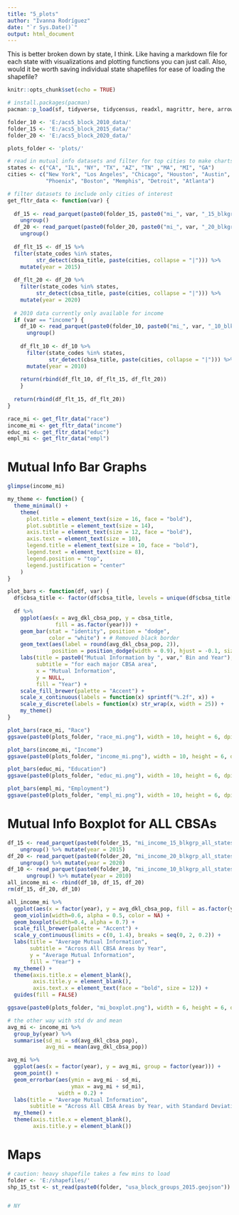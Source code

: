 ```yaml
---
title: "5_plots"
author: "Ivanna Rodríguez"
date: "`r Sys.Date()`"
output: html_document
---
```


This is better broken down by state, I think. Like having a markdown file for each state with visualizations and plotting functions you can just call. Also, would it be worth saving individual state shapefiles for ease of loading the shapefile?

```r
knitr::opts_chunk$set(echo = TRUE)
```

```r
# install.packages(pacman)
pacman::p_load(sf, tidyverse, tidycensus, readxl, magrittr, here, arrow)
```

```r
folder_10 <- 'E:/acs5_block_2010_data/'
folder_15 <- 'E:/acs5_block_2015_data/'
folder_20 <- 'E:/acs5_block_2020_data/'

plots_folder <- 'plots/'
```


```r
# read in mutual info datasets and filter for top cities to make charts
states <- c("CA", "IL", "NY", "TX", "AZ", "TN" ,"MA", "MI", "GA")
cities <- c("New York", "Los Angeles", "Chicago", "Houston", "Austin", 
            "Phoenix", "Boston", "Memphis", "Detroit", "Atlanta")

# filter datasets to include only cities of interest
get_fltr_data <- function(var) {
  
  df_15 <- read_parquet(paste0(folder_15, paste0("mi_", var, "_15_blkgrp_all_states.parquet"))) %>%
    ungroup()
  df_20 <- read_parquet(paste0(folder_20, paste0("mi_", var, "_20_blkgrp_all_states.parquet"))) %>%
    ungroup()
  
  df_flt_15 <- df_15 %>%
  filter(state_codes %in% states,
         str_detect(cbsa_title, paste(cities, collapse = "|"))) %>%
    mutate(year = 2015)
  
  df_flt_20 <- df_20 %>%
    filter(state_codes %in% states,
         str_detect(cbsa_title, paste(cities, collapse = "|"))) %>%
    mutate(year = 2020)
  
  # 2010 data currently only available for income
  if (var == "income") {
    df_10 <- read_parquet(paste0(folder_10, paste0("mi_", var, "_10_blkgrp_all_states.parquet"))) %>%
      ungroup()
    
    df_flt_10 <- df_10 %>%
      filter(state_codes %in% states,
             str_detect(cbsa_title, paste(cities, collapse = "|"))) %>%
      mutate(year = 2010)
    
    return(rbind(df_flt_10, df_flt_15, df_flt_20))
    }
  
  return(rbind(df_flt_15, df_flt_20))
}
```

```r
race_mi <- get_fltr_data("race")
income_mi <- get_fltr_data("income")
educ_mi <- get_fltr_data("educ")
empl_mi <- get_fltr_data("empl")
```


# Mutual Info Bar Graphs

```r
glimpse(income_mi)
```

```r
my_theme <- function() {
  theme_minimal() +
    theme(
      plot.title = element_text(size = 16, face = "bold"),
      plot.subtitle = element_text(size = 14),
      axis.title = element_text(size = 12, face = "bold"),
      axis.text = element_text(size = 10),
      legend.title = element_text(size = 10, face = "bold"),
      legend.text = element_text(size = 8),
      legend.position = "top",
      legend.justification = "center"
    )
}
```


```r
plot_bars <- function(df, var) {
  df$cbsa_title <- factor(df$cbsa_title, levels = unique(df$cbsa_title[order(df$cbsa_title)]))
  
  df %>%
    ggplot(aes(x = avg_dkl_cbsa_pop, y = cbsa_title, 
               fill = as.factor(year))) +
    geom_bar(stat = "identity", position = "dodge", 
             color = "white") + # Removed black border
    geom_text(aes(label = round(avg_dkl_cbsa_pop, 2)), 
              position = position_dodge(width = 0.9), hjust = -0.1, size = 3) +
    labs(title = paste0("Mutual Information by ", var," Bin and Year"),
         subtitle = "for each major CBSA area",
         x = "Mutual Information",
         y = NULL,
         fill = "Year") +
    scale_fill_brewer(palette = "Accent") + 
    scale_x_continuous(labels = function(x) sprintf("%.2f", x)) + 
    scale_y_discrete(labels = function(x) str_wrap(x, width = 25)) +
    my_theme()
}
```


```r
plot_bars(race_mi, "Race")
ggsave(paste0(plots_folder, "race_mi.png"), width = 10, height = 6, dpi = 300)

plot_bars(income_mi, "Income")
ggsave(paste0(plots_folder, "income_mi.png"), width = 10, height = 6, dpi = 300)

plot_bars(educ_mi, "Education")
ggsave(paste0(plots_folder, "educ_mi.png"), width = 10, height = 6, dpi = 300)

plot_bars(empl_mi, "Employment")
ggsave(paste0(plots_folder, "empl_mi.png"), width = 10, height = 6, dpi = 300)
```
# Mutual Info Boxplot for ALL CBSAs

```r
df_15 <- read_parquet(paste0(folder_15, "mi_income_15_blkgrp_all_states.parquet")) %>%
    ungroup() %>% mutate(year = 2015)
df_20 <- read_parquet(paste0(folder_20, "mi_income_20_blkgrp_all_states.parquet")) %>%
    ungroup() %>% mutate(year = 2020)
df_10 <- read_parquet(paste0(folder_10, "mi_income_10_blkgrp_all_states.parquet")) %>%
      ungroup() %>% mutate(year = 2010)
all_income_mi <- rbind(df_10, df_15, df_20)
rm(df_15, df_20, df_10)
```


```r
all_income_mi %>%
  ggplot(aes(x = factor(year), y = avg_dkl_cbsa_pop, fill = as.factor(year))) +
  geom_violin(width=0.6, alpha = 0.5, color = NA) +
  geom_boxplot(width=0.4, alpha = 0.7) +
  scale_fill_brewer(palette = "Accent") +
  scale_y_continuous(limits = c(0, 1.4), breaks = seq(0, 2, 0.2)) +
  labs(title = "Average Mutual Information",
       subtitle = "Across All CBSA Areas by Year",
       y = "Average Mutual Information", 
       fill = "Year") +
  my_theme() +
  theme(axis.title.x = element_blank(),
        axis.title.y = element_blank(),
        axis.text.x = element_text(face = "bold", size = 12)) +
  guides(fill = FALSE)

ggsave(paste0(plots_folder, "mi_boxplot.png"), width = 6, height = 6, dpi = 300)
```


```r
# the other way with std dv and mean
avg_mi <- income_mi %>% 
  group_by(year) %>% 
  summarise(sd_mi = sd(avg_dkl_cbsa_pop), 
            avg_mi = mean(avg_dkl_cbsa_pop))

avg_mi %>%
  ggplot(aes(x = factor(year), y = avg_mi, group = factor(year))) + 
  geom_point() +
  geom_errorbar(aes(ymin = avg_mi - sd_mi, 
                    ymax = avg_mi + sd_mi), 
                width = 0.2) +
  labs(title = "Average Mutual Information",
       subtitle = "Across All CBSA Areas by Year, with Standard Deviation") +
  my_theme() +
  theme(axis.title.x = element_blank(),
        axis.title.y = element_blank())
```


# Maps


```r
# caution: heavy shapefile takes a few mins to load
folder <- 'E:/shapefiles/'
shp_15_tst <- st_read(paste0(folder, "usa_block_groups_2015.geojson"))
```

```r
```

```r
# NY
```

